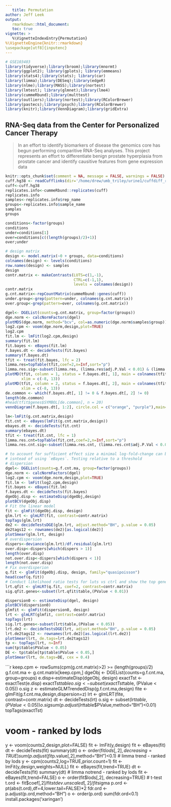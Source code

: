 ```yaml
---
   title: Permutation
author: Jeff Leek
output:
   rmarkdown::html_document:
   toc: true
vignette: >  
   %\VignetteIndexEntry{Permutation}
%\VignetteEngine{knitr::rmarkdown}
\usepackage[utf8]{inputenc}
---
```

   
```r
# GSE103403
library(tidyverse);library(broom);library(mnormt)
library(ggplot2); library(gplots); library(emmeans)
library(stats4);library(stats); library(car)
library(limma);library(DESeq);library(edgeR)
library(nlme);library(MASS);library(nortest)
library(lmtest); library(glmnet);library(lme4)
library(cummeRbund);library(multtest)
library(outliers);library(nortest);library(RColorBrewer)
library(pastecs);library(psych);library(RColorBrewer)
library(knitr);library(VennDiagram);library(gridExtra)

```

## RNA-Seq data from the Center for Personalized Cancer Therapy
> In an effort to identify biomarkers of disease the genomics core has begun performing comparitive RNA-Seq analyses. This project represents an effort to differentiate benign prostate hyperplasia from prostate cancer and identify causitive features from gene expression data

```r
knitr::opts_chunk$set(comment = NA, message = FALSE, warnings = FALSE)
cuff.hg38 <- readCufflinks(dir='/home/drew/umb_triley/urine1/cuffdiff_results_hg38_default/LUTS-over-CTRL/',genome="hg38",gtfFile='/home/drew/umb_triley/Reference-Genomes-and-Gene-Sets/Reference-Genomes/Human/UCSC_hg38/genes.gtf', rebuild=F)
cuff<-cuff.hg38
replicates.info<-cummeRbund::replicates(cuff)
replicates.info
samples<-replicates.info$rep_name
groups<-replicates.info$sample_name
samples
groups

conditions<-factor(groups)
conditions
under=conditions[1]
over=conditions[c((length(groups)/2)+1)]
over;under

# design matrix
design <- model.matrix(~0 + groups, data=conditions)
colnames(design) <- levels(conditions)
row.names(design) <- samples
design
contr.matrix <- makeContrasts(LUTS=c(1,-1),
                              CTRL=c(-1,1),
                              levels = colnames(design))
contr.matrix
g.cnt.matrix<-repCountMatrix(cummeRbund::genes(cuff))
under.group<-grep(pattern=under, colnames(g.cnt.matrix))
over.group<-grep(pattern=over, colnames(g.cnt.matrix))


```



```r

dgel<- DGEList(counts=g.cnt.matrix, group=factor(groups))
dge.norm <- calcNormFactors(dgel)
plotMDS(dge.norm, method="bcv", col=as.numeric(dge.norm$samples$group))
log2.cpm <- voom(dge.norm,design,plot=TRUE)
log2.cpm
fit.lm <- lmFit(log2.cpm,design)
summary(fit.lm)
fit.bayes <- eBayes(fit.lm)
f.bayes.dt <- decideTests(fit.bayes)
summary(f.bayes.dt)
tfit <- treat(fit.bayes, lfc = 2)
limma.res=topTable(tfit,coef=2,n=Inf,sort="p")
limma.res.sig<-subset(limma.res, (limma.res$adj.P.Val < 0.01) & (limma.res$logFC > 2))
plotMD(tfit, column = 1, status = f.bayes.dt[, 1], main = colnames(tfit)[1],
       xlim = c(-8, 13))
plotMD(tfit, column = 2, status = f.bayes.dt[, 2], main = colnames(tfit)[2],
       xlim = c(-8, 13))
de.common <- which(f.bayes.dt[, 1] != 0 & f.bayes.dt[, 2] != 0)
length(de.common)
#head(tfit$genes$SYMBOL[de.common], n = 20)
vennDiagram(f.bayes.dt[, 1:2], circle.col = c("orange", "purple"),main=paste("Venn Diagram of the overlapping gene expression between", over, "and", under))

lm<-lmFit(g.cnt.matrix,design)
fit.cnt <- eBayes(lmFit(g.cnt.matrix,design))
ebayes.dt <- decideTests(fit.cnt)
summary(ebayes.dt)
tfit <- treat(fit.cnt, lfc = 1)
limma.res.cnt=topTable(fit.cnt,coef=2,n=Inf,sort="p")
limma.res.cnt.sig<-subset(limma.res.cnt, (limma.res.cnt$adj.P.Val < 0.01) & (limma.res.cnt$logFC > 2))

# to account for sufficient effect size a minimal log-fold-change can be chosen
# isntead of using `eBayes`. Testing relative to a threshold
# dispersion
dgel<- DGEList(counts=g.f.cnt.ma, group=factor(groups))
dge.norm <- calcNormFactors(dgel)
log2.cpm <- voom(dge.norm,design,plot=TRUE)
fit.lm <- lmFit(log2.cpm,design)
fit.bayes <- eBayes(fit.lm)
f.bayes.dt <- decideTests(fit.bayes)
dgeObj.disp <- estimateDisp(dgeObj,design)
plotBCV(dgeObj.disp)
# Fit the linear model
fit <- glmFit(dgeObj.disp, design)
glm.lrt <- glmLRT(fit, contrast=contr.matrix) 
topTags(glm.lrt)
de2 <- decideTestsDGE(glm.lrt, adjust.method="BH", p.value = 0.05)
de2tags12 <- rownames(de2)[as.logical(de2)]
plotSmear(glm.lrt, design)
# overdispersion
dispers<-deviance(glm.lrt)/df.residual(glm.lrt)
over.disp<-dispers[which(dispers > 1)] 
length(over.disp)
not.over.disp<-dispers[which(dispers < 1)] 
length(not.over.disp)
# Fix overdisperion
q.fit <- glmFit(dgeObj.disp, design, family="quasipoisson")
head(coef(q.fit))
# Conduct likelihood ratio tests for luts vs ctrl and show the top genes:
lrt.qfit <- glmLRT(q.fit, coef=2, contrast=contr.matrix) 
sig.qfit.genes<-subset(lrt.qfit$table,(PValue < 0.01))

dispersion0 <- estimateDisp(dgel, design)
plotBCV(dispersion0)
glmfit <- glmFit(dispersion0, design)
lrt <- glmLRT(glmfit, contrast=contr.matrix)
topTags(lrt)
sig.lrt.genes<-subset(lrt$table,(PValue < 0.05))
lrt.de2 <- decideTestsDGE(lrt, adjust.method="BH", p.value = 0.05)
lrt.de2tags12 <- rownames(lrt.de2)[as.logical(lrt.de2)]
plotSmear(lrt, de.tags=lrt.de2tags12)
tp <- topTags(lrt, n=Inf)
sum(tp$table$PValue < 0.05)
DE <- tp$table[tp$table$PValue < 0.05,]
plotSmear(lrt, de.tags=DE, cex = 0.4)
```

```r
keep.cpm <- rowSums(cpm(g.cnt.matrix)>2) >= (length(groups)/2)
g.f.cnt.ma <- g.cnt.matrix[keep.cpm,]
dgeObj <- DGEList(counts=g.f.cnt.ma, group=groups)
e.disp<-estimateDisp(dgeObj, design)
exactTst <- exactTest(e.disp)
exactTst$table
o.sig <- subset(exactTst$table, (PValue < 0.05))
o.sig
z <- estimateGLMTrendedDisp(g.f.cnt.ma,design)
fite <- glmFit(g.f.cnt.ma,design,dispersion=z)
lrt <- glmLRT(fite, contrast=contr.matrix)
dt <- decideTests(lrt)
o.sig <- subset(lrt$table, (PValue < 0.05))
o.sig
sum(p.adjust(lrt$table$PValue,method="BH")<0.01)
topTags(exactTst)

# voom - ranked by lods
y <- voom(counts2,design,plot=FALSE)
fit <- lmFit(y,design)
fit <- eBayes(fit)
dt <- decideTests(fit)
summary(dt)
o <- order(fit$lods[,2], decreasing=TRUE)
sum(p.adjust(fit$p.value[,2],method="BH")<0.1)
# limma trend - ranked by lods
y <- cpm(counts2,log=TRUE,prior.count=1)
fit <- lmFit(y,design,weights=NULL)
fit <- eBayes(fit,trend=TRUE)
dt <- decideTests(fit)
summary(dt)
# limma notrend - ranked by lods
fit <- eBayes(fit,trend=FALSE)
o <- order(fit$lods[,2], decreasing=TRUE)
# t-test
t.ord <- fit$coef[,2]/fit$stdev.unscaled[,2]/fit$sigma
p.ord <- pt(abs(t.ord),df=4,lower.tail=FALSE)*2
fdr.ord <- p.adjust(p.ord,method="BH")
o <- order(p.ord)
sum(fdr.ord<0.1)
install.packages('xaringan')
